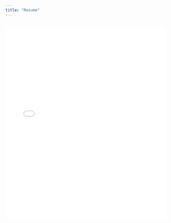 ```yaml
---
title: "Resume"
---
```


## <embed src="media/Tu_Max_Resume.pdf" type="application/pdf" width="100%" height="600px" />
